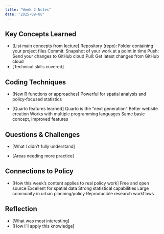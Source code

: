 ```yaml
---
title: "Week 2 Notes"
date: "2025-09-08"
---
```


## Key Concepts Learned
- [List main concepts from lecture]
Repository (repo): Folder containing your project files
Commit: Snapshot of your work at a point in time
Push: Send your changes to GitHub cloud
Pull: Get latest changes from GitHub cloud
- [Technical skills covered]

## Coding Techniques
- [New R functions or approaches]
Powerful for spatial analysis and policy-focused statistics

- [Quarto features learned]
Quarto is the “next generation”
Better website creation
Works with multiple programming languages
Same basic concept, improved features

## Questions & Challenges
- [What I didn't fully understand]

- [Areas needing more practice]

## Connections to Policy
- [How this week's content applies to real policy work]
Free and open source
Excellent for spatial data
Strong statistical capabilities
Large community in urban planning/policy
Reproducible research workflows

## Reflection
- [What was most interesting]
- [How I'll apply this knowledge]
